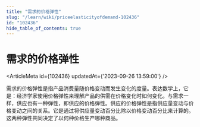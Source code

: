 ```yaml
---
title: "需求的价格弹性"
slug: "/learn/wiki/priceelasticityofdemand-102436"
id: "102436"
hide_table_of_contents: true
---
```



# 需求的价格弹性

<ArticleMeta id={102436} updatedAt={'2023-09-26 13:59:00'} />
<div className='border-solid border-b border-t-0 my-4 border-[var(--ifm-color-gray-300)]' />

需求的价格弹性是指产品消费量随价格变动而发生变化的度量。表达数学上，它是：经济学家使用价格弹性来理解产品的供需在价格变化时如何变化。与需求一样，供应也有一种弹性，即供应的价格弹性。供应的价格弹性是指供应量变动与价格变动之间的关系。它是通过将供应量变动百分比除以价格变动百分比来计算的。这两种弹性共同决定了以何种价格生产哪种商品。
